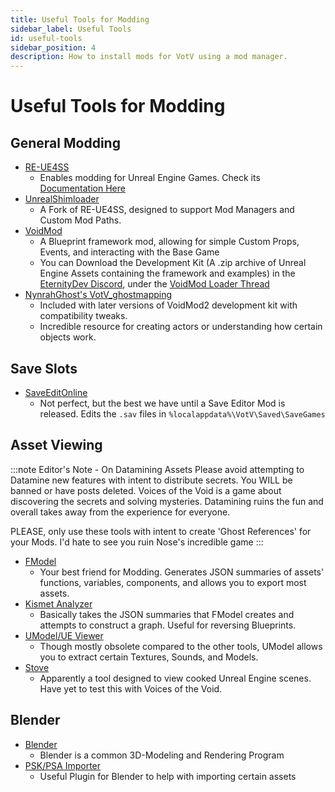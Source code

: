 ```yaml
---
title: Useful Tools for Modding
sidebar_label: Useful Tools
id: useful-tools
sidebar_position: 4
description: How to install mods for VotV using a mod manager.
---
```


# Useful Tools for Modding

## General Modding

- [RE-UE4SS](https://github.com/UE4SS-RE/RE-UE4SS)
  - Enables modding for Unreal Engine Games. Check its [Documentation Here](https://docs.ue4ss.com/dev/index.html)
- [UnrealShimloader](https://thunderstore.io/c/voices-of-the-void/p/Thunderstore/unreal_shimloader/)
  - A Fork of RE-UE4SS, designed to support Mod Managers and Custom Mod Paths.
- [VoidMod](https://thunderstore.io/c/voices-of-the-void/p/Gatohost/VoidMod/)
  - A Blueprint framework mod, allowing for simple Custom Props, Events, and interacting with the Base Game
  - You can Download the Development Kit (A .zip archive of Unreal Engine Assets containing the framework and examples) in the [EternityDev Discord](https://discord.gg/invite/eternitydevgames), under the [VoidMod Loader Thread](https://discord.com/channels/512287844258021376/1135662233460949002)
- [NynrahGhost's VotV_ghostmapping](https://github.com/NynrahGhost/VotV_ghostmapping/releases)
  - Included with later versions of VoidMod2 development kit with compatibility tweaks.
  - Incredible resource for creating actors or understanding how certain objects work.

## Save Slots

- [SaveEditOnline](https://www.saveeditonline.com/)
  - Not perfect, but the best we have until a Save Editor Mod is released. Edits the `.sav` files in `%localappdata%\VotV\Saved\SaveGames`

## Asset Viewing

:::note Editor's Note - On Datamining Assets
Please avoid attempting to Datamine new features with intent to distribute secrets. You WILL be banned or have posts deleted. Voices of the Void is a game about discovering the secrets and solving mysteries. Datamining ruins the fun and overall takes away from the experience for everyone.

PLEASE, only use these tools with intent to create 'Ghost References' for your Mods. I'd hate to see you ruin Nose's incredible game
:::

- [FModel](https://fmodel.app/)
  - Your best friend for Modding. Generates JSON summaries of assets' functions, variables, components, and allows you to export most assets.
- [Kismet Analyzer](https://github.com/trumank/kismet-analyzer)
  - Basically takes the JSON summaries that FModel creates and attempts to construct a graph. Useful for reversing Blueprints.
- [UModel/UE Viewer](https://www.gildor.org/en/projects/umodel)
  - Though mostly obsolete compared to the other tools, UModel allows you to extract certain Textures, Sounds, and Models.
- [Stove](https://github.com/bananaturtlesandwich/stove)
  - Apparently a tool designed to view cooked Unreal Engine scenes. Have yet to test this with Voices of the Void.

## Blender

- [Blender](https://www.blender.org/)
  - Blender is a common 3D-Modeling and Rendering Program
- [PSK/PSA Importer](https://github.com/DarklightGames/io_scene_psk_psa)
  - Useful Plugin for Blender to help with importing certain assets

